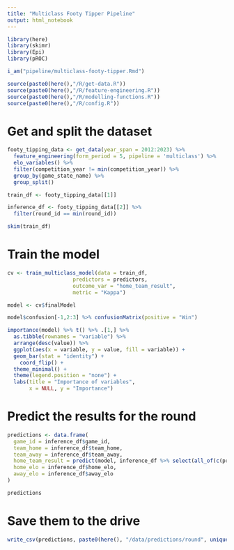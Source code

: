 ```yaml
---
title: "Multiclass Footy Tipper Pipeline"
output: html_notebook
---
```


```r
library(here)
library(skimr)
library(Epi)
library(pROC)

i_am("pipeline/multiclass-footy-tipper.Rmd")

source(paste0(here(),"/R/get-data.R"))
source(paste0(here(),"/R/feature-engineering.R"))
source(paste0(here(),"/R/modelling-functions.R"))
source(paste0(here(),"/R/config.R"))
```

# Get and split the dataset

```r
footy_tipping_data <- get_data(year_span = 2012:2023) %>%
  feature_engineering(form_period = 5, pipeline = 'multiclass') %>%
  elo_variables() %>%
  filter(competition_year != min(competition_year)) %>%
  group_by(game_state_name) %>%
  group_split()

train_df <- footy_tipping_data[[1]]

inference_df <- footy_tipping_data[[2]] %>%
  filter(round_id == min(round_id))

skim(train_df)
```

# Train the model

```r
cv <- train_multiclass_model(data = train_df, 
                     predictors = predictors,
                     outcome_var = "home_team_result",
                     metric = "Kappa")

model <- cv$finalModel
```

```r
model$confusion[-1,2:3] %>% confusionMatrix(positive = "Win")
```

```r
importance(model) %>% t() %>% .[1,] %>% 
  as.tibble(rownames = "variable") %>%
  arrange(desc(value)) %>%
  ggplot(aes(x = variable, y = value, fill = variable)) +
  geom_bar(stat = "identity") +
    coord_flip() +
  theme_minimal() +
  theme(legend.position = "none") +
  labs(title = "Importance of variables",
       x = NULL, y = "Importance")
```

# Predict the results for the round

```r
predictions <- data.frame(
  game_id = inference_df$game_id,
  team_home = inference_df$team_home,
  team_away = inference_df$team_away,
  home_team_result = predict(model, inference_df %>% select(all_of(c(predictors, "home_team_result")))),
  home_elo = inference_df$home_elo,
  away_elo = inference_df$away_elo
)

predictions
```

# Save them to the drive

```r
write_csv(predictions, paste0(here(), "/data/predictions/round", unique(inference_df$round_id), "_", unique(inference_df$competition_year), ".csv"))
```



